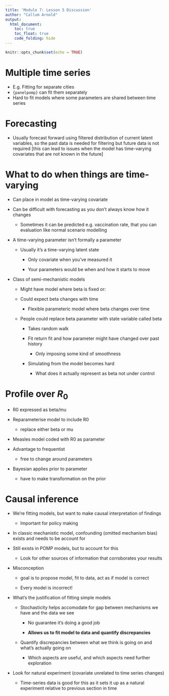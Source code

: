 ```yaml
---
title: 'Module 7: Lesson 5 Discussion'
author: "Callum Arnold"
output: 
  html_document:
    toc: true
    toc_float: true
    code_folding: hide
---
```


```r
knitr::opts_chunk$set(echo = TRUE)
```

# Multiple time series

-   E.g. Fitting for separate cities
-   `{panelpomp}` can fit them separately
-   Hard to fit models where some parameters are shared between time series

# Forecasting

-   Usually forecast forward using filtered distribution of current latent
    variables, so the past data is needed for filtering but future data is not
    required [this can lead to issues when the model has time-varying covariates
    that are not known in the future]

# What to do when things are time-varying

-   Can place in model as time-varying covariate

-   Can be difficult with forecasting as you don't always know how it changes

    -   Sometimes it can be predicted e.g. vaccination rate, that you can
        evaluation like normal scenario modelling

-   A time-varying parameter isn't formally a parameter

    -   Usually it's a time-varying latent state

        -   Only covariate when you've measured it

        -   Your parameters would be when and how it starts to move

-   Class of semi-mechanistic models

    -   Might have model where beta is fixed or:

    -   Could expect beta changes with time

        -   Flexible parameteric model where beta changes over time

    -   People could replace beta parameter with state variable called beta

        -   Takes random walk

        -   Fit return fit and how parameter might have changed over past
            history

            -   Only imposing some kind of smoothness

        -   Simulating from the model becomes hard

            -   What does it actually represent as beta not under control

# Profile over $R_0$

-   R0 expressed as beta/mu

-   Reparameterise model to include R0

    -   replace either beta or mu

-   Measles model coded with R0 as parameter

-   Advantage to frequentist

    -   free to change around parameters

-   Bayesian applies prior to parameter

    -   have to make transformation on the prior

# Causal inference

-   We're fitting models, but want to make causal interpretation of findings

    -   Important for policy making

-   In classic mechanistic model, confounding (omitted mechanism bias) exists
    and needs to be account for

-   Still exists in POMP models, but to account for this

    -   Look for other sources of information that corroborates your results

-   Misconception

    -   goal is to propose model, fit to data, act as if model is correct

    -   Every model is incorrect!

-   What's the justification of fitting simple models

    -   Stochasticity helps accomodate for gap between mechanisms we have and
        the data we see

        -   No guarantee it's doing a good job

        -   **Allows us to fit model to data and quantify discrepancies**

    -   Quantify discrepancies between what we think is going on and what's
        actually going on

        -   Which aspects are useful, and which aspects need further exploration

-   Look for natural experiment (covariate unrelated to time series changes)

    -   Time-series data is good for this as it sets it up as a natural
        experiment relative to previous section in time
